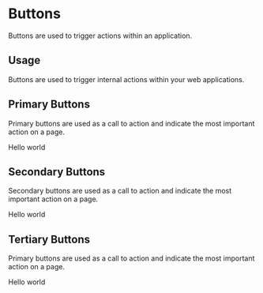 
<Meta title="Design System|Buttons" component={PrimaryButton} />

# Buttons

Buttons are used to trigger actions within an application.

## Usage

Buttons are used to trigger internal actions within your web applications.

## Primary Buttons

Primary buttons are used as a call to action and indicate the most important action on a page.

<Preview withToolbar>
  <Story name="primary"
    parameters={{
      design: {
        type: 'figma',
        url: 'https://www.figma.com/file/urmsm1aMX7asxo7VVFHAV9/Untitled?node-id=2%3A43'
      }
    }}
  >
    <PrimaryButton onClick={action('button-click')} disabled={boolean("Disabled", false)}>Hello world</PrimaryButton>
  </Story>
</Preview>

## Secondary Buttons

Secondary buttons are used as a call to action and indicate the most important action on a page.

<Story name="secondary">
  <SecondaryButton>Hello world</SecondaryButton>
</Story>

## Tertiary Buttons

Primary buttons are used as a call to action and indicate the most important action on a page.

<Story name="tertiary">
  <TertaryButton>Hello world</TertaryButton>
</Story>
